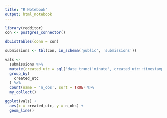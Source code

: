 ```yaml
---
title: "R Notebook"
output: html_notebook
---
```



```r
library(redditor)
con <- postgres_connector()
```


```r
dbListTables(conn = con)
```

```r
submissions <- tbl(con, in_schema('public', 'submissions'))
```

```r
vals <- 
  submissions %>% 
  mutate(created_utc = sql("date_trunc('minute', created_utc::timestamptz)") ) %>% 
  group_by(
    created_utc
  ) %>% 
  count(name = 'n_obs', sort = TRUE) %>% 
  my_collect()
```


```r
ggplot(vals) +
  aes(x = created_utc, y = n_obs) +
  geom_line()
```
